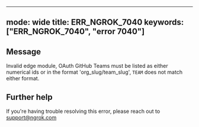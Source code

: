 
---
mode: wide
title: ERR_NGROK_7040
keywords: ["ERR_NGROK_7040", "error 7040"]
---

## Message
Invalid edge module, OAuth GitHub Teams must be listed as either numerical ids or in the format 'org_slug/team_slug', `TEAM` does not match either format.




## Further help
If you're having trouble resolving this error, please reach out to [support@ngrok.com](mailto:support@ngrok.com?subject=Help%20with%20ERR_NGROK_7040)


